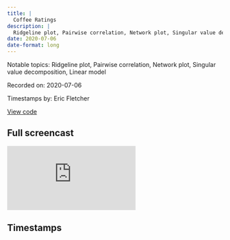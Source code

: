 ```yaml
---
title: |
  Coffee Ratings
description: |
  Ridgeline plot, Pairwise correlation, Network plot, Singular value decomposition, Linear model
date: 2020-07-06
date-format: long
---
```


Notable topics: Ridgeline plot, Pairwise correlation, Network plot, Singular value decomposition, Linear model

Recorded on: 2020-07-06

Timestamps by: Eric Fletcher

[View code](https://github.com/dgrtwo/data-screencasts/blob/master/coffee-ratings.Rmd)

## Full screencast

<iframe class="video" src="https://www.youtube.com/embed/-1x8Kpyndss" title="YouTube video player" frameborder="0" allow="accelerometer; autoplay; clipboard-write; encrypted-media; gyroscope; picture-in-picture" allowfullscreen></iframe>

## Timestamps

<script id="timestamps" type="application-json">[{"timestamp_with_hours":"0:08:15","description":"Using `fct_lump` within `count` and then `mutate` to lump the variety of coffee together except for the most frequent","functions":"count | mutate | fct_lump","packages":"forcats","timestamp_sec":495},{"timestamp_with_hours":"0:08:50","description":"Create a `geom_boxplot` to visualize the variety and the distribution of `total_cup_points`","functions":"geom_boxplot","packages":"ggplot2","timestamp_sec":530},{"timestamp_with_hours":"0:09:55","description":"Create a `geom_histogram`  to visualize the variety and the distribution of `total_cup_points`","functions":"geom_histogram","packages":"ggplot2","timestamp_sec":595},{"timestamp_with_hours":"0:11:40","description":"Using `fct_reorder` to reorder `variety` by sorting it along `total_cup_points` in ascending order","functions":"fct_reorder","packages":"fct_reorder","timestamp_sec":700},{"timestamp_with_hours":"0:12:35","description":"Using `summarize` with `across` to calculate the percent of missing data (NA) for each rating variable","functions":"summarize | across","packages":"dplyr","timestamp_sec":755},{"timestamp_with_hours":"0:15:20","description":"Create a bar chart using `geom_col` with `fct_lump` to visualize the frequency of top countries","functions":"geom_col | fct_lump","packages":"ggplot2 | forcats","timestamp_sec":920},{"timestamp_with_hours":"0:20:35","description":"Using `pivot_longer` to pivot the rating metrics for wide format to long format","functions":"pivot_longer","packages":"tidyr","timestamp_sec":1235},{"timestamp_with_hours":"0:21:30","description":"Create a `geom_line` chart to see if the `sum` of the rating categories equal to the `total_cup_points` column","functions":"geom_line","packages":"ggplot2","timestamp_sec":1290},{"timestamp_with_hours":"0:23:10","description":"Create a `geom_density_ridges` chart to show the distribution of ratings across each rating metric","functions":"geom_density_ridges","packages":"ggridges","timestamp_sec":1390},{"timestamp_with_hours":"0:24:35","description":"Using `summarize` with `mean` and `sd` to show the average rating per metric with its standard deviation","functions":"summarize","packages":"dplyr","timestamp_sec":1475},{"timestamp_with_hours":"0:26:15","description":"Using `pairwise_cor` to find correlations amongst the rating metrics","functions":"pairwise_cor","packages":"widyr","timestamp_sec":1575},{"timestamp_with_hours":"0:27:20","description":"Create a `network plot` to show the clustering of the rating metrics","functions":"graph_from_data_frame  | ggraph | geom_edge_link | geom_node_point  | geom_node_text","packages":"ggraph | igraph","timestamp_sec":1640},{"timestamp_with_hours":"0:29:35","description":"Using `widely_svd` to visualize the biggest source of variation with the rating metrics (Singular value decomposition)","functions":"widely_svd | geom_col | reorder_within | scale_y_reordered","packages":"widyr | tidytext","timestamp_sec":1775},{"timestamp_with_hours":"0:37:40","description":"Create a `geom_histogram` to visualize the distribution of altitude","functions":"geom_histogram","packages":"ggplot2","timestamp_sec":2260},{"timestamp_with_hours":"0:40:20","description":"Using `pmin` to set a maximum numeric altitude value of 3000","functions":"pmin","packages":"base","timestamp_sec":2420},{"timestamp_with_hours":"0:41:05","description":"Create a `geom-point` chart to visualize the correlation between altitude and quality (`total_cup_points`)","functions":"geom_point | geom_smooth","packages":"ggplot2","timestamp_sec":2465},{"timestamp_with_hours":"0:42:00","description":"Using `summarize` with `cor` to show the correlation between altitude and each rating metric","functions":"summarize | cor","packages":"dplyr | stats","timestamp_sec":2520},{"timestamp_with_hours":"0:44:25","description":"Create a linear model `lm` for each rating metric then visualize the results using a `geom_line` chart to show how each kilometer of altitude contributes to the score","functions":"lm | geom_point | tidy | map | geom_errorbarh","packages":"stats | broom | purrr | ggplot2","timestamp_sec":2665},{"timestamp_with_hours":"0:50:35","description":"Summary of screencast","timestamp_sec":3035}]</script>

